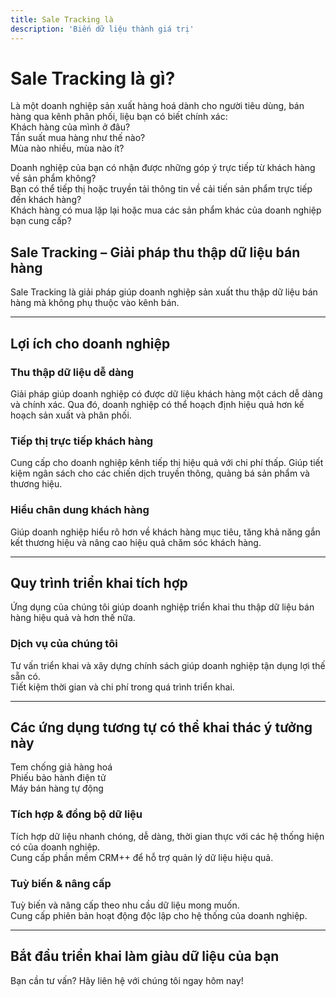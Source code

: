 ```yaml
---
title: Sale Tracking là
description: 'Biến dữ liệu thành giá trị'
---
```



# Sale Tracking là gì?

Là một doanh nghiệp sản xuất hàng hoá dành cho người tiêu dùng, bán hàng qua kênh phân phối, liệu bạn có biết chính xác:  
Khách hàng của mình ở đâu?  
Tần suất mua hàng như thế nào?  
Mùa nào nhiều, mùa nào ít?  

Doanh nghiệp của bạn có nhận được những góp ý trực tiếp từ khách hàng về sản phẩm không?  
Bạn có thể tiếp thị hoặc truyền tải thông tin về cải tiến sản phẩm trực tiếp đến khách hàng?  
Khách hàng có mua lặp lại hoặc mua các sản phẩm khác của doanh nghiệp bạn cung cấp?  

## Sale Tracking – Giải pháp thu thập dữ liệu bán hàng  

Sale Tracking là giải pháp giúp doanh nghiệp sản xuất thu thập dữ liệu bán hàng mà không phụ thuộc vào kênh bán.  

---

## Lợi ích cho doanh nghiệp  

### Thu thập dữ liệu dễ dàng  
Giải pháp giúp doanh nghiệp có được dữ liệu khách hàng một cách dễ dàng và chính xác. Qua đó, doanh nghiệp có thể hoạch định hiệu quả hơn kế hoạch sản xuất và phân phối.  

### Tiếp thị trực tiếp khách hàng  
Cung cấp cho doanh nghiệp kênh tiếp thị hiệu quả với chi phí thấp. Giúp tiết kiệm ngân sách cho các chiến dịch truyền thông, quảng bá sản phẩm và thương hiệu.  

### Hiểu chân dung khách hàng  
Giúp doanh nghiệp hiểu rõ hơn về khách hàng mục tiêu, tăng khả năng gắn kết thương hiệu và nâng cao hiệu quả chăm sóc khách hàng.  

---

## Quy trình triển khai tích hợp  

Ứng dụng của chúng tôi giúp doanh nghiệp triển khai thu thập dữ liệu bán hàng hiệu quả và hơn thế nữa.  

### Dịch vụ của chúng tôi  
Tư vấn triển khai và xây dựng chính sách giúp doanh nghiệp tận dụng lợi thế sẵn có.  
Tiết kiệm thời gian và chi phí trong quá trình triển khai.  

---

## Các ứng dụng tương tự có thể khai thác ý tưởng này  
Tem chống giả hàng hoá  
Phiếu bảo hành điện tử  
Máy bán hàng tự động  

### Tích hợp & đồng bộ dữ liệu  
Tích hợp dữ liệu nhanh chóng, dễ dàng, thời gian thực với các hệ thống hiện có của doanh nghiệp.  
Cung cấp phần mềm CRM++ để hỗ trợ quản lý dữ liệu hiệu quả.  

### Tuỳ biến & nâng cấp  
Tuỳ biến và nâng cấp theo nhu cầu dữ liệu mong muốn.  
Cung cấp phiên bản hoạt động độc lập cho hệ thống của doanh nghiệp.  

---

## Bắt đầu triển khai làm giàu dữ liệu của bạn
Bạn cần tư vấn? Hãy liên hệ với chúng tôi ngay hôm nay!